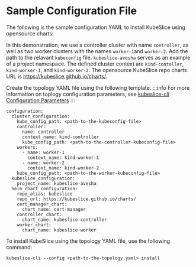 # Sample Configuration File
The following is the sample configuration YAML to install KubeSlice using opensource charts:

In this demonstration, we use a controller cluster with name `controller`, as well as two worker clusters with the 
names `worker-1`and `worker-2`. Add the path to the relavant `kubeconfig` file. `kubeslice-avesha` serves as an example of a project namespace.
The defined cluster context  are `kind-contoller`, `kind-worker-1`, and `kind-worker-2`.
The opensource KubeSlice repo charts URL is https://kubeslice.github.io/charts/.

Create the topology YAML file using the following template:
:::info
For more information on toplogy configuration parameters, see [kubeslice-cli Configuration Parameters](/versioned_docs/version-0.4.0/reference/kubeslice-cli-configuration-parameters.mdx)
:::

```
configuration:
  cluster_configuration:
    kube_config_path: <path-to-the-kubeconfig-file>
    controller:
      name: controller
      context_name: kind-controller
      kube_config_path: <path-to-the-controller-kubeconfig-file>
    workers:
      - name: worker-1
        context_name: kind-worker-1
      - name: worker-2
        context_name: kind-worker-2
    kube_config_path: <path-to-the-worker-kubeconfig-file>
  kubeslice_configuration:
    project_name: kubeslice-avesha
  helm_chart_configuration:
    repo_alias: kubeslice
    repo_url: https://kubeslice.github.io/charts/
    cert_manager_chart:
      chart_name: cert-manager
    controller_chart:
      chart_name: kubeslice-controller
    worker_chart:
      chart_name: kubeslice-worker
```
To install KubeSlice using the topology YAML file, use the following command:
```
kubeslice-cli --config <path-to-the-topology.yaml> install
```